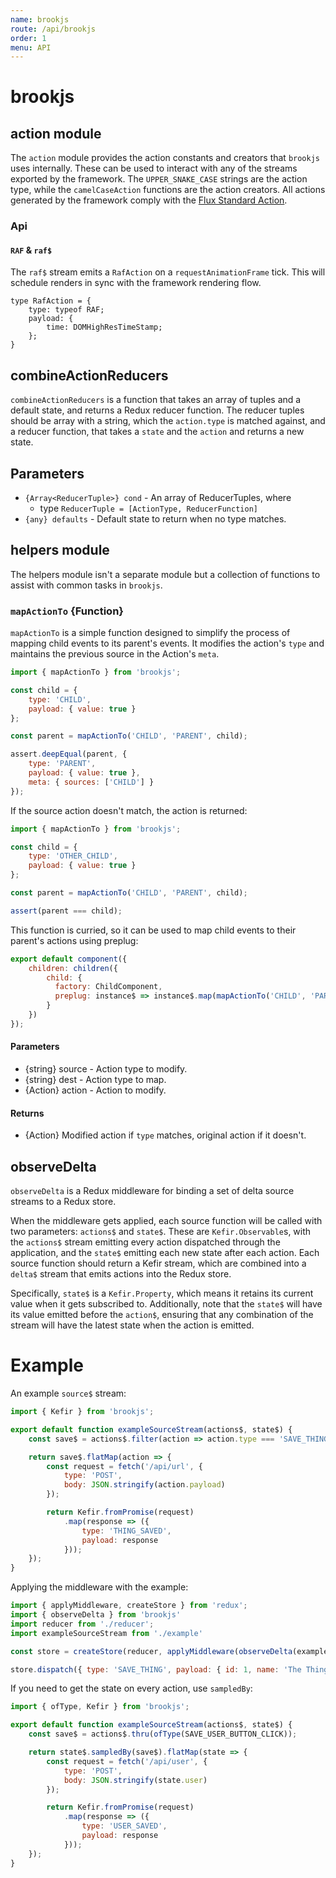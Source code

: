 ```yaml
---
name: brookjs
route: /api/brookjs
order: 1
menu: API
---
```


# brookjs

## action module

The `action` module provides the action constants and creators that `brookjs` uses internally. These can be used to interact with any of the streams exported by the framework. The `UPPER_SNAKE_CASE` strings are the action type, while the `camelCaseAction` functions are the action creators. All actions generated by the framework comply with the [Flux Standard Action][fsa].

### Api

#### `RAF` & `raf$`

The `raf$` stream emits a `RafAction` on a `requestAnimationFrame` tick. This will schedule renders in sync with the framework rendering flow.

```flow
type RafAction = {
    type: typeof RAF;
    payload: {
        time: DOMHighResTimeStamp;
    };
}
```

## combineActionReducers

`combineActionReducers` is a function that takes an array of tuples and a default state, and returns a Redux reducer function. The reducer tuples should be array with a string, which the `action.type` is matched against, and a reducer function, that takes a `state` and the `action` and returns a new state.

## Parameters

* `{Array<ReducerTuple>} cond` - An array of ReducerTuples, where
    * type `ReducerTuple = [ActionType, ReducerFunction]`
* `{any} defaults` - Default state to return when no type matches.

## helpers module

The helpers module isn't a separate module but a collection of functions to assist with common tasks in `brookjs`.

### `mapActionTo` {Function}

`mapActionTo` is a simple function designed to simplify the process of mapping child events to its parent's events. It modifies the action's `type` and maintains the previous source in the Action's `meta`.

```js
import { mapActionTo } from 'brookjs';

const child = {
    type: 'CHILD',
    payload: { value: true }
};

const parent = mapActionTo('CHILD', 'PARENT', child);

assert.deepEqual(parent, {
    type: 'PARENT',
    payload: { value: true },
    meta: { sources: ['CHILD'] }
});
```

If the source action doesn't match, the action is returned:

```js
import { mapActionTo } from 'brookjs';

const child = {
    type: 'OTHER_CHILD',
    payload: { value: true }
};

const parent = mapActionTo('CHILD', 'PARENT', child);

assert(parent === child);
```

This function is curried, so it can be used to map child events to their parent's actions using preplug:

```js
export default component({
    children: children({
        child: {
          factory: ChildComponent,
          preplug: instance$ => instance$.map(mapActionTo('CHILD', 'PARENT'))
        }
    })
});
```

#### Parameters

* {string} source - Action type to modify.
* {string} dest - Action type to map.
* {Action} action - Action to modify.

#### Returns

* {Action} Modified action if `type` matches, original action if it doesn't.

## observeDelta

`observeDelta` is a Redux middleware for binding a set of delta source streams to a Redux store.

When the middleware gets applied, each source function will be called with two parameters: `actions$` and `state$`. These are `Kefir.Observable`s, with the `actions$` stream emitting every action dispatched through the application, and the `state$` emitting each new state after each action. Each source function should return a Kefir stream, which are combined into a `delta$` stream that emits actions into the Redux store.

Specifically, `state$` is a `Kefir.Property`, which means it retains its current value when it gets subscribed to. Additionally, note that the `state$` will have its value emitted before the `action$`, ensuring that any combination of the stream will have the latest state when the action is emitted.

# Example

An example `source$` stream:

```js
import { Kefir } from 'brookjs';

export default function exampleSourceStream(actions$, state$) {
    const save$ = actions$.filter(action => action.type === 'SAVE_THING');

    return save$.flatMap(action => {
        const request = fetch('/api/url', {
            type: 'POST',
            body: JSON.stringify(action.payload)
        });

        return Kefir.fromPromise(request)
            .map(response => ({
                type: 'THING_SAVED',
                payload: response
            }));
    });
}
```

Applying the middleware with the example:

```js
import { applyMiddleware, createStore } from 'redux';
import { observeDelta } from 'brookjs'
import reducer from './reducer';
import exampleSourceStream from './example'

const store = createStore(reducer, applyMiddleware(observeDelta(exampleSourceStream)));

store.dispatch({ type: 'SAVE_THING', payload: { id: 1, name: 'The Thing to save' } });
```

If you need to get the state on every action, use `sampledBy`:

```js
import { ofType, Kefir } from 'brookjs';

export default function exampleSourceStream(actions$, state$) {
    const save$ = actions$.thru(ofType(SAVE_USER_BUTTON_CLICK));

    return state$.sampledBy(save$).flatMap(state => {
        const request = fetch('/api/user', {
            type: 'POST',
            body: JSON.stringify(state.user)
        });

        return Kefir.fromPromise(request)
            .map(response => ({
                type: 'USER_SAVED',
                payload: response
            }));
    });
}
```

[fsa]: https://github.com/acdlite/flux-standard-action
